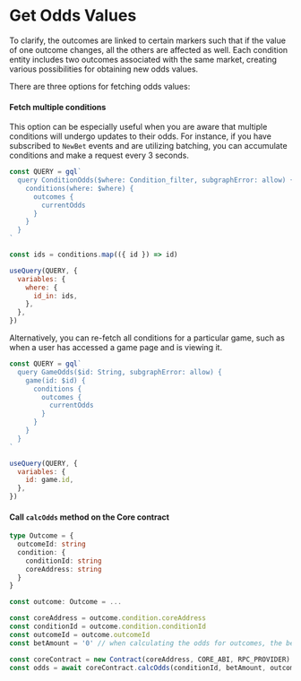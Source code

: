 # Get Odds Values

To clarify, the outcomes are linked to certain markers such that if the value of one outcome changes, all
the others are affected as well. Each condition entity includes two outcomes associated with the same market, creating
various possibilities for obtaining new odds values.

There are three options for fetching odds values:

#### Fetch multiple conditions

This option can be especially useful when you are aware that multiple conditions will undergo updates to their odds.
For instance, if you have subscribed to `NewBet` events and are utilizing batching, you can accumulate conditions and
make a request every 3 seconds.

```js copy
const QUERY = gql`
  query ConditionOdds($where: Condition_filter, subgraphError: allow) {
    conditions(where: $where) {
      outcomes {
        currentOdds
      }
    }
  }
`

const ids = conditions.map(({ id }) => id)

useQuery(QUERY, {
  variables: {
    where: {
      id_in: ids,
    },
  },
})
```

Alternatively, you can re-fetch all conditions for a particular game, such as when a user has accessed a game page
and is viewing it.

```js copy
const QUERY = gql`
  query GameOdds($id: String, subgraphError: allow) {
    game(id: $id) {
      conditions {
        outcomes {
          currentOdds
        }
      }
    }
  }
`

useQuery(QUERY, {
  variables: {
    id: game.id,
  },
})
```

#### Call `calcOdds` method on the Core contract

```ts
type Outcome = {
  outcomeId: string
  condition: {
    conditionId: string
    coreAddress: string
  }
}

const outcome: Outcome = ...

const coreAddress = outcome.condition.coreAddress
const conditionId = outcome.condition.conditionId
const outcomeId = outcome.outcomeId
const betAmount = '0' // when calculating the odds for outcomes, the bet amount should not be taken into account

const coreContract = new Contract(coreAddress, CORE_ABI, RPC_PROVIDER)
const odds = await coreContract.calcOdds(conditionId, betAmount, outcomeId)
```
